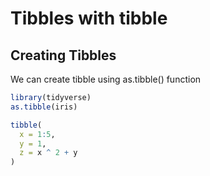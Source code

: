# Tibbles with tibble

## Creating Tibbles

We can create tibble using as.tibble() function

```r
library(tidyverse)
as.tibble(iris)

tibble(
  x = 1:5,
  y = 1,
  z = x ^ 2 + y
)
```

